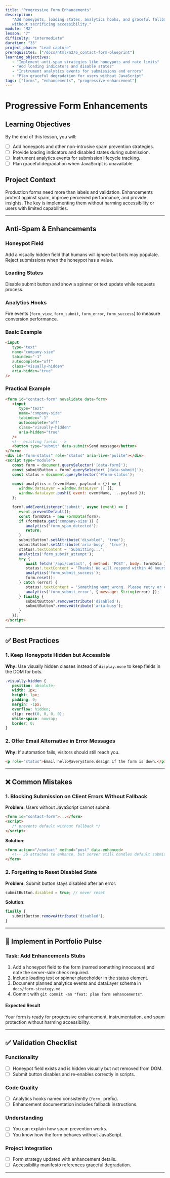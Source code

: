 ```yaml
---
title: "Progressive Form Enhancements"
description:
   "Add honeypots, loading states, analytics hooks, and graceful fallbacks
   without sacrificing accessibility."
module: "M2"
lesson: "7"
difficulty: "intermediate"
duration: "35"
project_phase: "Lead capture"
prerequisites: ["/docs/html/m2/6_contact-form-blueprint"]
learning_objectives:
   - "Implement anti-spam strategies like honeypots and rate limits"
   - "Add loading indicators and disable states"
   - "Instrument analytics events for submissions and errors"
   - "Plan graceful degradation for users without JavaScript"
tags: ["forms", "enhancements", "progressive-enhancement"]
---
```


# Progressive Form Enhancements

## Learning Objectives

By the end of this lesson, you will:

-  [ ] Add honeypots and other non-intrusive spam prevention strategies.
-  [ ] Provide loading indicators and disabled states during submission.
-  [ ] Instrument analytics events for submission lifecycle tracking.
-  [ ] Plan graceful degradation when JavaScript is unavailable.

## Project Context

Production forms need more than labels and validation. Enhancements protect
against spam, improve perceived performance, and provide insights. The key is
implementing them without harming accessibility or users with limited
capabilities.

---

## Anti-Spam & Enhancements

### Honeypot Field

Add a visually hidden field that humans will ignore but bots may populate.
Reject submissions when the honeypot has a value.

### Loading States

Disable submit button and show a spinner or text update while requests process.

### Analytics Hooks

Fire events (`form_view`, `form_submit`, `form_error`, `form_success`) to
measure conversion performance.

### Basic Example

```html
<input
   type="text"
   name="company-size"
   tabindex="-1"
   autocomplete="off"
   class="visually-hidden"
   aria-hidden="true"
/>
```

### Practical Example

```html
<form id="contact-form" novalidate data-form>
   <input
      type="text"
      name="company-size"
      tabindex="-1"
      autocomplete="off"
      class="visually-hidden"
      aria-hidden="true"
   />
   <!-- existing fields -->
   <button type="submit" data-submit>Send message</button>
</form>
<div id="form-status" role="status" aria-live="polite"></div>
<script type="module">
   const form = document.querySelector('[data-form]');
   const submitButton = form?.querySelector('[data-submit]');
   const status = document.querySelector('#form-status');

   const analytics = (eventName, payload = {}) => {
      window.dataLayer = window.dataLayer || [];
      window.dataLayer.push({ event: eventName, ...payload });
   };

   form?.addEventListener('submit', async (event) => {
      event.preventDefault();
      const formData = new FormData(form);
      if (formData.get('company-size')) {
         analytics('form_spam_detected');
         return;
      }
      submitButton?.setAttribute('disabled', 'true');
      submitButton?.setAttribute('aria-busy', 'true');
      status!.textContent = 'Submitting...';
      analytics('form_submit_attempt');
      try {
         await fetch('/api/contact', { method: 'POST', body: formData });
         status!.textContent = 'Thanks! We will respond within 48 hours.';
         analytics('form_submit_success');
         form.reset();
      } catch (error) {
         status!.textContent = 'Something went wrong. Please retry or email us directly.';
         analytics('form_submit_error', { message: String(error) });
      } finally {
         submitButton?.removeAttribute('disabled');
         submitButton?.removeAttribute('aria-busy');
      }
   });
</script>
```

---

## ✅ Best Practices

### 1. Keep Honeypots Hidden but Accessible

**Why:** Use visually hidden classes instead of `display:none` to keep fields in
the DOM for bots.

```css
.visually-hidden {
   position: absolute;
   width: 1px;
   height: 1px;
   padding: 0;
   margin: -1px;
   overflow: hidden;
   clip: rect(0, 0, 0, 0);
   white-space: nowrap;
   border: 0;
}
```

### 2. Offer Email Alternative in Error Messages

**Why:** If automation fails, visitors should still reach you.

```html
<p role="status">Email hello@averystone.design if the form is down.</p>
```

---

## ❌ Common Mistakes

### 1. Blocking Submission on Client Errors Without Fallback

**Problem:** Users without JavaScript cannot submit.

```html
<form id="contact-form">...</form>
<script>
   /* prevents default without fallback */
</script>
```

**Solution:**

```html
<form action="/contact" method="post" data-enhanced>
   <!-- JS attaches to enhance, but server still handles default submission -->
</form>
```

### 2. Forgetting to Reset Disabled State

**Problem:** Submit button stays disabled after an error.

```js
submitButton.disabled = true; // never reset
```

**Solution:**

```js
finally {
   submitButton.removeAttribute('disabled');
}
```

---

## 🔨 Implement in Portfolio Pulse

### Task: Add Enhancements Stubs

1. Add a honeypot field to the form (named something innocuous) and note the
   server-side check required.
2. Include loading text or spinner placeholder in the status element.
3. Document planned analytics events and dataLayer schema in
   `docs/form-strategy.md`.
4. Commit with `git commit -am "feat: plan form enhancements"`.

#### Expected Result

Your form is ready for progressive enhancement, instrumentation, and spam
protection without harming accessibility.

---

## ✅ Validation Checklist

### Functionality

-  [ ] Honeypot field exists and is hidden visually but not removed from DOM.
-  [ ] Submit button disables and re-enables correctly in scripts.

### Code Quality

-  [ ] Analytics hooks named consistently (`form_` prefix).
-  [ ] Enhancement documentation includes fallback instructions.

### Understanding

-  [ ] You can explain how spam prevention works.
-  [ ] You know how the form behaves without JavaScript.

### Project Integration

-  [ ] Form strategy updated with enhancement details.
-  [ ] Accessibility manifesto references graceful degradation.

---
